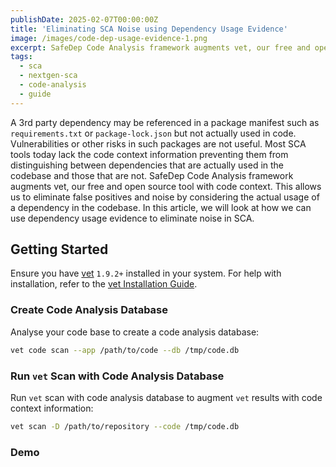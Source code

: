 ```yaml
---
publishDate: 2025-02-07T00:00:00Z
title: 'Eliminating SCA Noise using Dependency Usage Evidence'
image: /images/code-dep-usage-evidence-1.png
excerpt: SafeDep Code Analysis framework augments vet, our free and open source tool with code context.
tags:
  - sca
  - nextgen-sca
  - code-analysis
  - guide
---
```



A 3rd party dependency may be referenced in a package manifest such as
`requirements.txt` or `package-lock.json` but not actually used in code.
Vulnerabilities or other risks in such packages are not useful. Most SCA tools
today lack the code context information preventing them from distinguishing
between dependencies that are actually used in the codebase and those that are
not. SafeDep Code Analysis framework augments vet, our free and open source tool with code
context. This allows us to eliminate false positives and noise by considering
the actual usage of a dependency in the codebase. In this article, we will look
at how we can use dependency usage evidence to eliminate noise in SCA.

## Getting Started

Ensure you have [vet](https://github.com/safedep/vet) `1.9.2+` installed in
your system. For help with installation, refer to the [vet Installation Guide](https://docs.safedep.io/quickstart).

### Create Code Analysis Database

Analyse your code base to create a code analysis database:

```bash
vet code scan --app /path/to/code --db /tmp/code.db
```

### Run `vet` Scan with Code Analysis Database

Run `vet` scan with code analysis database to augment `vet` results with
code context information:

```bash
vet scan -D /path/to/repository --code /tmp/code.db
```

### Demo

<YouTube id="https://youtu.be/yFUuMMAsnfI"
  className="max-w-full lg:max-w-[900px] mx-auto mb-6 sm:rounded-md bg-gray-400 dark:bg-slate-700" />

